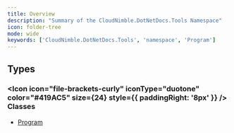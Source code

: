 ```yaml
---
title: Overview
description: "Summary of the CloudNimble.DotNetDocs.Tools Namespace"
icon: folder-tree
mode: wide
keywords: ['CloudNimble.DotNetDocs.Tools', 'namespace', 'Program']
---
```


## Types

### <Icon icon="file-brackets-curly" iconType="duotone" color="#419AC5" size={24} style={{ paddingRight: '8px' }} /> Classes

- [Program](Program.mdx)

